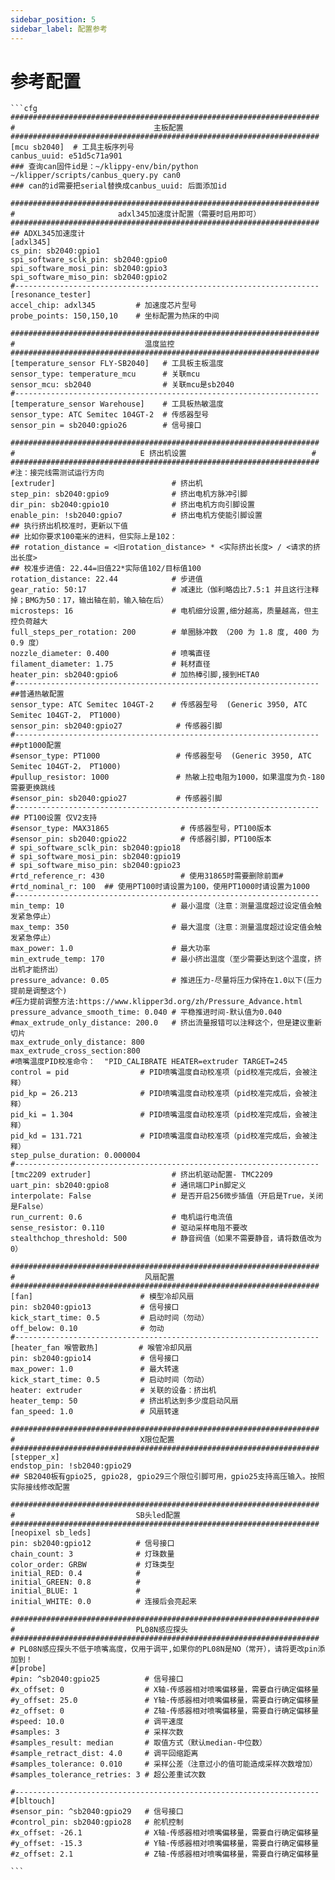 ```yaml
---
sidebar_position: 5
sidebar_label: 配置参考
---
```


# 参考配置

    ```cfg
    #####################################################################
    #                               主板配置
    #####################################################################
    [mcu sb2040]  # 工具主板序列号
    canbus_uuid: e51d5c71a901
    ### 查询can固件id是：~/klippy-env/bin/python ~/klipper/scripts/canbus_query.py can0
    ### can的id需要把serial替换成canbus_uuid: 后面添加id 

    #####################################################################
    #                       adxl345加速度计配置（需要时启用即可）
    #####################################################################
    ## ADXL345加速度计
    [adxl345]
    cs_pin: sb2040:gpio1
    spi_software_sclk_pin: sb2040:gpio0
    spi_software_mosi_pin: sb2040:gpio3
    spi_software_miso_pin: sb2040:gpio2
    #--------------------------------------------------------------------
    [resonance_tester]
    accel_chip: adxl345         # 加速度芯片型号
    probe_points: 150,150,10    # 坐标配置为热床的中间

    #####################################################################
    #                             温度监控
    #####################################################################
    [temperature_sensor FLY-SB2040]   # 工具板主板温度
    sensor_type: temperature_mcu      # 关联mcu
    sensor_mcu: sb2040                # 关联mcu是sb2040
    #--------------------------------------------------------------------
    [temperature_sensor Warehouse]    # 工具板热敏温度 
    sensor_type: ATC Semitec 104GT-2  # 传感器型号
    sensor_pin = sb2040:gpio26        # 信号接口

    #####################################################################
    #                            E 挤出机设置                            # 
    #####################################################################
    #注：接完线需测试运行方向
    [extruder]                          # 挤出机
    step_pin: sb2040:gpio9              # 挤出电机方脉冲引脚
    dir_pin: sb2040:gpio10              # 挤出电机方向引脚设置
    enable_pin: !sb2040:gpio7           # 挤出电机方使能引脚设置
    ## 执行挤出机校准时，更新以下值
    ## 比如你要求100毫米的进料，但实际上是102：
    ## rotation_distance = <旧rotation_distance> * <实际挤出长度> / <请求的挤出长度>
    ## 校准步进值: 22.44=旧值22*实际值102/目标值100
    rotation_distance: 22.44            # 步进值
    gear_ratio: 50:17                   # 减速比（伽利略齿比7.5:1 并且这行注释掉；BMG为50：17，输出轴在前，输入轴在后）
    microsteps: 16                      # 电机细分设置,细分越高，质量越高，但主控负荷越大
    full_steps_per_rotation: 200        # 单圈脉冲数 （200 为 1.8 度, 400 为 0.9 度）
    nozzle_diameter: 0.400              # 喷嘴直径
    filament_diameter: 1.75             # 耗材直径
    heater_pin: sb2040:gpio6            # 加热棒引脚,接到HETA0
    #--------------------------------------------------------------------
    ##普通热敏配置
    sensor_type: ATC Semitec 104GT-2    # 传感器型号  (Generic 3950, ATC Semitec 104GT-2， PT1000)
    sensor_pin: sb2040:gpio27            # 传感器引脚  
    #--------------------------------------------------------------------
    ##pt1000配置
    #sensor_type: PT1000                 # 传感器型号  (Generic 3950, ATC Semitec 104GT-2， PT1000)
    #pullup_resistor: 1000               # 热敏上拉电阻为1000，如果温度为负-180需要更换跳线
    #sensor_pin: sb2040:gpio27           # 传感器引脚 
    #--------------------------------------------------------------------
    ## PT100设置 仅V2支持
    #sensor_type: MAX31865                # 传感器型号，PT100版本
    #sensor_pin: sb2040:gpio22            # 传感器引脚，PT100版本
    # spi_software_sclk_pin: sb2040:gpio18
    # spi_software_mosi_pin: sb2040:gpio19
    # spi_software_miso_pin: sb2040:gpio23
    #rtd_reference_r: 430                 # 使用31865时需要删除前面#
    #rtd_nominal_r: 100  ## 使用PT100时请设置为100，使用PT1000时请设置为1000
    #--------------------------------------------------------------------
    min_temp: 10                        # 最小温度（注意：测量温度超过设定值会触发紧急停止）
    max_temp: 350                       # 最大温度（注意：测量温度超过设定值会触发紧急停止）
    max_power: 1.0                      # 最大功率
    min_extrude_temp: 170               # 最小挤出温度（至少需要达到这个温度，挤出机才能挤出）
    pressure_advance: 0.05              # 推进压力-尽量将压力保持在1.0以下(压力提前是调整这个)
    #压力提前调整方法:https://www.klipper3d.org/zh/Pressure_Advance.html
    pressure_advance_smooth_time: 0.040 # 平稳推进时间-默认值为0.040
    #max_extrude_only_distance: 200.0   # 挤出流量报错可以注释这个，但是建议重新切片
    max_extrude_only_distance: 800
    max_extrude_cross_section:800
    #喷嘴温度PID校准命令：  "PID_CALIBRATE HEATER=extruder TARGET=245
    control = pid                # PID喷嘴温度自动校准项（pid校准完成后，会被注释）
    pid_kp = 26.213              # PID喷嘴温度自动校准项（pid校准完成后，会被注释）
    pid_ki = 1.304               # PID喷嘴温度自动校准项（pid校准完成后，会被注释）
    pid_kd = 131.721             # PID喷嘴温度自动校准项（pid校准完成后，会被注释）
    step_pulse_duration: 0.000004     
    #--------------------------------------------------------------------
    [tmc2209 extruder]                  # 挤出机驱动配置- TMC2209
    uart_pin: sb2040:gpio8              # 通讯端口Pin脚定义
    interpolate: False                  # 是否开启256微步插值（开启是True，关闭是False）
    run_current: 0.6                    # 电机运行电流值
    sense_resistor: 0.110               # 驱动采样电阻不要改
    stealthchop_threshold: 500          # 静音阀值（如果不需要静音，请将数值改为0）

    #####################################################################
    #                             风扇配置
    #####################################################################
    [fan]                        # 模型冷却风扇
    pin: sb2040:gpio13           # 信号接口
    kick_start_time: 0.5         # 启动时间（勿动）
    off_below: 0.10              # 勿动
    #--------------------------------------------------------------------
    [heater_fan 喉管散热]         # 喉管冷却风扇
    pin: sb2040:gpio14           # 信号接口
    max_power: 1.0               # 最大转速
    kick_start_time: 0.5         # 启动时间（勿动）
    heater: extruder             # 关联的设备：挤出机
    heater_temp: 50              # 挤出机达到多少度启动风扇
    fan_speed: 1.0               # 风扇转速

    #####################################################################
    #                            X限位配置
    #####################################################################
    [stepper_x]
    endstop_pin: !sb2040:gpio29
    ## SB2040板有gpio25, gpio28, gpio29三个限位引脚可用，gpio25支持高压输入。按照实际接线修改配置

    #####################################################################
    #                           SB头led配置
    #####################################################################
    [neopixel sb_leds]
    pin: sb2040:gpio12          # 信号接口
    chain_count: 3              # 灯珠数量
    color_order: GRBW           # 灯珠类型
    initial_RED: 0.4            # 
    initial_GREEN: 0.8          # 
    initial_BLUE: 1             # 
    initial_WHITE: 0.0          # 连接后会亮起来

    #####################################################################
    #                           PL08N感应探头
    #####################################################################
    # PL08N感应探头不低于喷嘴高度，仅用于调平,如果你的PL08N是NO（常开），请将更改pin添加到！ 
    #[probe]
    #pin: ^sb2040:gpio25          # 信号接口
    #x_offset: 0                  # X轴-传感器相对喷嘴偏移量，需要自行确定偏移量
    #y_offset: 25.0               # Y轴-传感器相对喷嘴偏移量，需要自行确定偏移量
    #z_offset: 0                  # Z轴-传感器相对喷嘴偏移量，需要自行确定偏移量
    #speed: 10.0                  # 调平速度
    #samples: 3                   # 采样次数
    #samples_result: median       # 取值方式（默认median-中位数）
    #sample_retract_dist: 4.0     # 调平回缩距离
    #samples_tolerance: 0.010     # 采样公差（注意过小的值可能造成采样次数增加）
    #samples_tolerance_retries: 3 # 超公差重试次数

    #--------------------------------------------------------------------
    #[bltouch]
    #sensor_pin: ^sb2040:gpio29   # 信号接口
    #control_pin: sb2040:gpio28   # 舵机控制
    #x_offset: -26.1              # X轴-传感器相对喷嘴偏移量，需要自行确定偏移量
    #y_offset: -15.3              # Y轴-传感器相对喷嘴偏移量，需要自行确定偏移量
    #z_offset: 2.1                # Z轴-传感器相对喷嘴偏移量，需要自行确定偏移量

    ```
